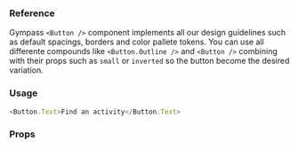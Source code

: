 ### Reference

Gympass `<Button />` component implements all our design guidelines such as default spacings, borders and color pallete tokens.
You can use all differente compounds like `<Button.Outline />` and `<Button />` combining with their props such as `small` or `inverted` so the button become the desired variation.

### Usage

```javascript
<Button.Text>Find an activity</Button.Text>
```

### Props

<PropsTable component="Button" platform="web" />
